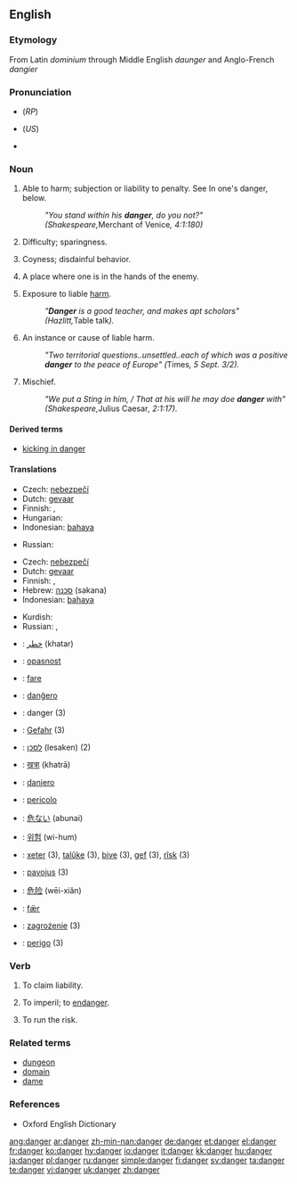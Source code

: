 ==English==

===Etymology===
From Latin ''dominium'' through Middle English ''daunger'' and Anglo-French ''dangier''

===Pronunciation===
* {{IPA|/deɪn.ʤə/}} (''RP'')
* {{IPA|ˈdeɪndʒɝ}} (''US'')
* {{audio|en-us-danger.ogg|Audio (US)}}

===Noun===
{{en-noun}}

# {{obsolete}} Able to harm; subjection or liability to penalty. See In one's danger, below.
#:''"You stand within his '''danger''', do you not?" (Shakespeare, ''Merchant of Venice'', 4:1:180)''
# {{obsolete}} Difficulty; sparingness.
# {{obsolete}} Coyness; disdainful behavior.
# {{obsolete}} A place where one is in the hands of the enemy.
# Exposure to liable [[harm]].
#:''"'''Danger''' is a good teacher, and makes apt scholars" (Hazlitt, ''Table talk'').''
# An instance or cause of liable harm.
#:''"Two territorial questions..unsettled..each of which was a positive '''danger''' to the peace of Europe" (''Times'', 5 Sept. 3/2).''
# Mischief.
#:''"We put a Sting in him, / That at his will he may doe '''danger''' with" (Shakespeare, ''Julius Caesar'', 2:1:17).''

====Derived terms====
*[[kicking in danger]]

====Translations====
{{trans-top|exposure to liable harm}}
*Czech: [[nebezpečí]] {{n}}
*Dutch: [[gevaar]] {{n}}
* Finnish: {{t|fi|vaara}}, {{t|fi|uhka}}
*Hungarian: {{t|hu|veszély}}
*Indonesian: [[bahaya]]
{{trans-mid}}
*Russian: {{t|ru|опасность|f|cs=Cyrl|tr=opásnost'}}
{{trans-bottom}}

{{trans-top|instance or cause of liable harm}}
*Czech: [[nebezpečí]] {{n}}
*Dutch: [[gevaar]] {{n}}
* Finnish: {{t|fi|uhka}}, {{t|fi|vaara}}
*Hebrew: [[סכנה]] (sakana) {{f}}
*Indonesian: [[bahaya]]
{{trans-mid}}
*Kurdish: {{KUchar|[[په‌رێشان]]}}
*Russian: {{t|ru|опасность|f|cs=Cyrl|tr=opásnost'}}, {{t|ru|угроза|f|cs=Cyrl|tr=ugróza}}
{{trans-bottom}}

{{ttbc-top}}
*{{ttbc|Arabic}}: [[خطر]] (khatar)
*{{ttbc|Croatian}}: [[opasnost]]
*{{ttbc|Danish}}: [[fare]]
*{{ttbc|Esperanto}}: [[danĝero]]
*{{ttbc|French}}: danger {{m}} (3)
*{{ttbc|German}}: [[Gefahr]] {{f}} (3)
*{{ttbc|Hebrew}}: [[לסכן]] (lesaken) (2)
*{{ttbc|Hindi}}: [[खत्रा]] (khatrā)
*{{ttbc|Ido}}: [[danjero]]
{{ttbc-mid}}
*{{ttbc|Italian}}: [[pericolo]]
*{{ttbc|Japanese}}: [[危ない]] (abunai)
*{{ttbc|Korean}}: [[위험]] (wi-hum)
*{{ttbc|Kurdish}}: [[xeter]] {{f}} (3), [[talûke]] {{f}} (3), [[bive]] {{f}} (3), [[gef]] {{f}} (3), [[rîsk]] {{f}} (3)
*{{ttbc|Lithuanian}}: [[pavojus]] {{m}} (3)
*{{ttbc|Mandarin}}: [[危险]] (wēi-xiǎn)
*{{ttbc|Old English}}: [[fær|fǣr]] {{m}}
*{{ttbc|Polish}}: [[zagrożenie]] {{n}} (3)
*{{ttbc|Portuguese}}: [[perigo]] {{m}} (3)
{{ttbc-bottom}}

===Verb===
{{en-verb}}

# {{obsolete}} To claim liability.
# {{obsolete}} To imperil; to [[endanger]].
# {{obsolete}} To run the risk.

===Related terms===
*[[dungeon]]
*[[domain]]
*[[dame]]

===References===
*Oxford English Dictionary

[[ang:danger]]
[[ar:danger]]
[[zh-min-nan:danger]]
[[de:danger]]
[[et:danger]]
[[el:danger]]
[[fr:danger]]
[[ko:danger]]
[[hy:danger]]
[[io:danger]]
[[it:danger]]
[[kk:danger]]
[[hu:danger]]
[[ja:danger]]
[[pl:danger]]
[[ru:danger]]
[[simple:danger]]
[[fi:danger]]
[[sv:danger]]
[[ta:danger]]
[[te:danger]]
[[vi:danger]]
[[uk:danger]]
[[zh:danger]]